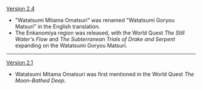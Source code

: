 {{Change History/Header}}
[[Version 2.4]]
* "Watatsumi Mitama Omatsuri" was renamed "Watatsumi Goryou Matsuri" in the English translation.
* The Enkanomiya region was released, with the World Quest ''The Still Water's Flow'' and ''The Subterranean Trials of Drake and Serpent'' expanding on the Watatsumi Goryou Matsuri.
----
[[Version 2.1]]
* Watatsumi Mitama Omatsuri was first mentioned in the World Quest ''The Moon-Bathed Deep''.